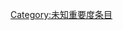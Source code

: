 {{catmore1|[[Wikipedia:节日专题|Wikipedia:节日专题]]}}
{{Articles by Importance|topic=节日|project=节日|format=TOC}}
{{emptycat}}

[[Category:未知重要度条目|Category:未知重要度条目]]